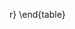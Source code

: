 <!-- \begin{table}[ht] -->
<!-- \centering -->
<!-- \begin{tabular}{rlrrrrrrr} -->
<!--   \hline -->
<!--  & model & k & mse\_avg & cv\_mse\_avg & cv\_mse\_var & mae\_avg & cv\_mae\_avg & cv\_mae\_var \\  -->
<!--   \hline -->
<!-- APM &         & 0.953271 & 1.091698 & 0.005100 & 0.679659 & 0.733621 & 0.000549 \\  -->
<!-- HFA &         & 0.999779 & 0.999341 & 0.000000 & 0.690265 & 0.690987 & 0.000099 \\  -->
<!-- RAPM & 10     & 0.956302 & 1.037051 & 0.000187 & 0.679200 & 0.710670 & 0.000120 \\  -->
<!-- RAPM & 100    & 0.966198 & 1.008433 & 0.000056 & 0.680071 & 0.695826 & 0.000112 \\  -->
<!-- RAPM & 500    & 0.978251 & 0.998106 & 0.000025 & 0.682951 & 0.690578 & 0.000113 \\  -->
<!-- RAPM & 1,000  & 0.983147 & 0.996713 & 0.000020 & 0.684455 & 0.689939 & 0.000112 \\  -->
<!-- RAPM & 10,000 & 0.991892 & 0.996391 & 0.000014 & 0.687475 & 0.689876 & 0.000109 \\  -->
<!-- HBPM &        & 0.989197 & 0.995698 & 0.000010 & 0.686469 & 0.689596 & 0.000110 \\  -->
<!--    \hline -->
<!-- \end{tabular} -->
<!-- \end{table} -->



<!-- CFB Cross-validated table -->
\begin{table}[H]
\centering\footnotesize
\caption{CFB plus-minus models leave one week out cross-validation summaries (2018-2019)}
\label{Tab:CFBcvSummary}
\begin{tabular}{lrrrrr}
  \hline
 model & $\lambda$ & Avg CV MSE & Var CV MSE  & Avg CV MAE & Var CV MAE \\ 
  \hline
 APM  &        & 1.101883 & 0.000665 & 0.750000 & 0.000078 \\
 HFA  &        & 0.999284 & 0.000002 & 0.710304 & 0.000032 \\
 RAPM & 10     & 1.039558 & 0.000069 & 0.725432 & 0.000038 \\
 RAPM & 100    & 1.005026 & 0.000026 & 0.710244 & 0.000042 \\
 RAPM & 500    & 0.992576 & 0.000014 & 0.705287 & 0.000039 \\
 RAPM & 1,000  & 0.990703 & 0.000012 & 0.704692 & 0.000037 \\
 RAPM & 10,000 & 0.991422 & 0.000011 & 0.705837 & 0.000037 \\
 HBPM &        & 0.989877 & 0.000009 & 0.705712 & 0.000036 \\
 HBPM\mbox{*}& & 0.990570 & 0.000008 & 0.705406 & 0.000037 \\
  \hline
 \multicolumn{6}{l}{\mbox{*}Using standard prior mean of -0.0773 for all players.}
\end{tabular}
\end{table}



<!-- NFL Cross-validated table for leave one week out -->
\begin{table}[H]
\centering\footnotesize
\caption{NFL plus-minus models leave one week out cross-validation summaries (2007-2019)}
\label{Tab:NFLcvSummary}
\begin{tabular}{lrrrrrrr}
  \hline
model & $\lambda$ & Avg CV MSE & Var CV MSE  & Avg CV MAE & Var CV MAE \\ 
  \hline
APM &         & 1.135054 & 0.107109 & 0.738647 & 0.001761 \\
HFA &         & 0.999348 & 0.000000 & 0.691051 & 0.000099 \\
RAPM & 10     & 1.036098 & 0.000231 & 0.709875 & 0.000118 \\
RAPM & 100    & 1.006197 & 0.000059 & 0.694117 & 0.000100 \\
RAPM & 500    & 0.995490 & 0.000025 & 0.688681 & 0.000100 \\
RAPM & 1,000  & 0.993982 & 0.000018 & 0.688183 & 0.000101 \\
RAPM & 10,000 & 0.995217 & 0.000004 & 0.690000 & 0.000102 \\
HBPM &        & 0.993576 & 0.000013 & 0.688506 & 0.000102 \\
   \hline
\end{tabular}
\end{table}


<!-- NFL Cross-validated table for leave SEASON week out -->
\begin{table}[H]
\centering\footnotesize
\caption{NFL plus-minus models leave one season out cross-validation summaries (2007-2019)}
\label{Tab:NFLcvSeasonSummary}
\begin{tabular}{lrrrrrrr}
  \hline
model & $\lambda$ & Avg CV MSE & Var CV MSE  & Avg CV MAE & Var CV MAE \\ 
  \hline
APM &         & 1.332235 & 0.061941 & 0.813636 & 0.006823 \\  
HFA &         & 0.999825 & <0.000001& 0.672748 & 0.000020 \\ \ 
RAPM & 10     & 1.072143 & 0.000342 & 0.712193 & 0.000116 \\  
RAPM & 100    & 1.013039 & 0.000008 & 0.679869 & 0.000018 \\  
RAPM & 500    & 0.997979 & 0.000001 & 0.671533 & 0.000017 \\  
RAPM & 1,000  & 0.996024 & 0.000001 & 0.670629 & 0.000017 \\  
RAPM & 10,000 & 0.996347 & 0.000000 & 0.671828 & 0.000019 \\  
HBPM &        & 0.995543 & 0.000000 & 0.670843 & 0.000018 \\  
   \hline
\end{tabular}
\end{table}

<!-- NFL posterior parameter summary -->
\begin{table}[H]
\centering\footnotesize
\caption{Posterior summary for NFL Bayesian Hierarchical Plus-Minus Model. Mean and variance of posterior mean estimate (PM) and mean and variance of posterior variance estimate (PV) (2007-2019 Seasons). }
\label{Tab:nflHbpmPostSummary}
\begin{tabular}{lllll}
  \hline
 Parameter & Mean PM & Var PM & Mean PV & Var PV \\ 
  \hline
$\beta_{home}$        & 0.0131 & 3.84E-05 & 3.06E-05 & 1.83E-12 \\ 
$\beta_{pass}$        & 0.088 & 0.000283 & 0.000121 & 2.46E-11 \\ 
$\sigma^2_{model}$    & 0.991 & 8.2E-07 & 5.66E-05 & 1.42E-11 \\ 
$\sigma^2_{playType}$ & 0.284 & 0.00267 & 0.333 & 0.00537 \\ 
$\sigma^2_{player}$   & 0.000251 & 5.62E-10 & 3.81E-09 & 9.94E-19 \\ 
   \hline
\end{tabular}
\end{table}




\begin{table}[H]
\centering\footnotesize
\caption{Posterior summary for CFB Bayesian Hierarchical Plus-Minus Model. Mean and variance of posterior (2018-2019 Seasons). }
\label{Tab:cfbHbpmPostSummary}
\begin{tabular}{lllll}
  \hline
 Parameter & 2018 Mean & 2019 Mean & 2018 Var & 2019 Var \\ 
  \hline
$\beta_{home}$        & 0.02 & 0.024 & 1.1E-05 & 1.13E-05 \\ 
$\beta_{pass}$        & 0.00582 & 0.0174 & 3.17E-05 & 3.28E-05 \\ 
$\sigma^2_{model}$    & 0.983 & 0.981 & 1.66E-05 & 1.52E-05 \\ 
$\sigma^2_{playType}$ & 0.122 & 0.0722 & 0.38 & 0.0851 \\ 
$\sigma^2_{player}$   & 0.000294 & 0.000313 & 1.14E-09 & 1.07E-09 \\ 
   \hline
\end{tabular}
\end{table}



